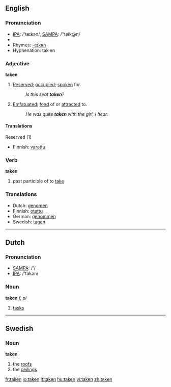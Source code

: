 ==English==

{{rank|given|hands|turned|239|taken|end|rather|until}}

===Pronunciation===
*[[w:IPA|IPA]]: /'teɪkən/, [[w:SAMPA|SAMPA]]: /"teIk@n/
*{{audio|en-us-taken.ogg|Audio (US)}}
*Rhymes: [[Rhymes:English:-eɪkən|-eɪkən]]
*Hyphenation: tak·en

===Adjective===
'''taken'''
#[[reserved|Reserved]]; [[occupied]]; [[spoken]] for.
#:''Is this seat '''taken'''?''
#[[emfatuated|Emfatuated]]; [[fond]] of or [[attracted]] to.
#:''He was quite '''taken''' with the girl, I hear.''

====Translations====
;Reserved (1)
{{top}}
*Finnish: [[varattu]]
{{mid}}
{{bottom}}

===Verb===
'''taken'''
# past participle of to [[take]]

===Translations===
*Dutch: [[genomen]]
*Finnish: [[otettu]]
*German: [[genommen]]
*Swedish: [[tagen]]

----

==Dutch==
===Pronunciation===
*[[w:SAMPA|SAMPA]]: /'/
*[[w:IPA|IPA]]: /'takən/
===Noun===
'''taken''' ''f, pl''
# [[task]]s

----
==Swedish==
===Noun===
'''taken'''
#the [[roof]]s
#the [[ceiling]]s

[[fr:taken]]
[[io:taken]]
[[it:taken]]
[[hu:taken]]
[[vi:taken]]
[[zh:taken]]